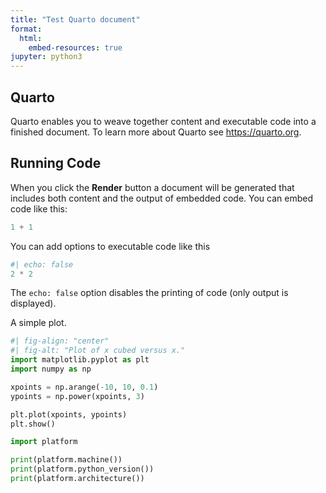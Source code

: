 ```yaml
---
title: "Test Quarto document"
format:
  html:
    embed-resources: true
jupyter: python3
---
```


## Quarto

Quarto enables you to weave together content and executable code into a finished document. To learn more about Quarto see <https://quarto.org>.

## Running Code

When you click the **Render** button a document will be generated that includes both content and the output of embedded code. You can embed code like this:

```python
1 + 1
```

You can add options to executable code like this

```python
#| echo: false
2 * 2
```

The `echo: false` option disables the printing of code (only output is displayed).

A simple plot.

```python
#| fig-align: "center"
#| fig-alt: "Plot of x cubed versus x."
import matplotlib.pyplot as plt
import numpy as np

xpoints = np.arange(-10, 10, 0.1)
ypoints = np.power(xpoints, 3)

plt.plot(xpoints, ypoints)
plt.show()
```

```python
import platform

print(platform.machine())
print(platform.python_version())
print(platform.architecture())
```
